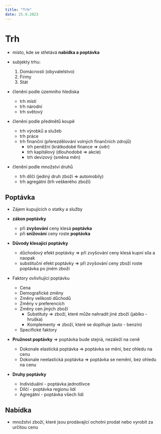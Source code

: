 ```yaml
---
title: "Trh"
date: 25.9.2023
---
```


# Trh
- místo, kde se střetává **nabídka a poptávka**
- subjekty trhu:
    1. Domácnosti (obyvatelstvo)
    1. Firmy
    1. Stát

- členění podle územního hlediska
    - trh místí
    - trh národní 
    - trh světový

- členění podle předmětů koupě
    - trh výrobků a služeb
    - trh práce
    - trh finanční (přerezdělování volných finančních zdrojů)
        - trh peněžní (krátkodobé finance => úvěr)
        - trh kapitálový (dlouhodobé => akcie)
        - trh devizový (směna měn)

- členění podle množství druhů
    - trh dílčí (jediný druh zboží => automobily) 
    - trh agregátní (trh veškerého zboží)

## Poptávka
- Zájem kupujících o statky a služby
- **zákon poptávky**
    - při **zvyšování** ceny klesá **poptávka**
    - při **snižování** ceny roste **poptávka**

- **Důvody klesající poptávky**
    - důchodový efekt poptávky => při zvyšování ceny klesá kupní síla a naopak
    - substituční efekt poptávky => při zvyšování ceny zboží roste poptávka po jiném zboží

- Faktory ovlivňující poptávku
    - Cena
    - Demografické změny
    - Změny velikosti důchodů
    - Změny v preferencích
    - Změny cen jiných zboží
        - Substituty => zboží, které může nahradit jiné zboží (jablko - hruška)
        - Komplementy => zboží, které se doplňuje (auto - benzín)
    - Specifické faktory

- **Pružnost poptávky** => poptávka bude stejná, nezáleží na ceně
    - Dokonale elastická poptávka => poptávka se mění, bez ohledu na cenu
    - Dokonale neelastická poptávka => poptávka se nemění, bez ohledu na cenu 

- **Druhy poptávky**
    - Individuální - poptávka jednotlivce
    - Dílčí - poptávka regionu lidí
    - Agregátní - poptávka všech lidí

## Nabídka
- množství zboží, které jsou prodávající ochotni prodat nebo vyrobit za určitou cenu